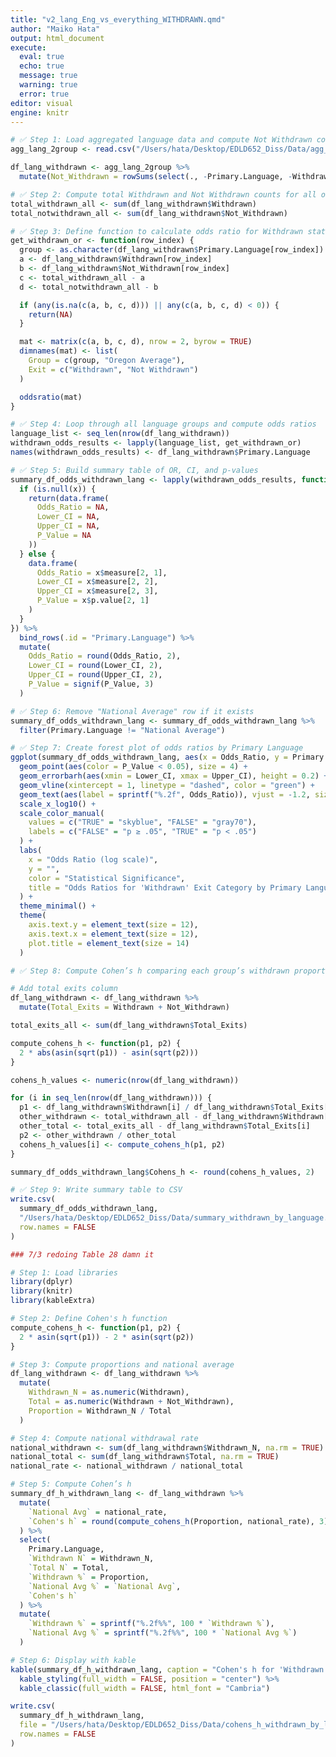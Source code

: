 ```yaml
---
title: "v2_lang_Eng_vs_everything_WITHDRAWN.qmd"
author: "Maiko Hata"
output: html_document
execute: 
  eval: true 
  echo: true
  message: true 
  warning: true
  error: true
editor: visual
engine: knitr
---
```


```r
# ✅ Step 1: Load aggregated language data and compute Not Withdrawn column
agg_lang_2group <- read.csv("/Users/hata/Desktop/EDLD652_Diss/Data/agg_lang_2group.csv")

df_lang_withdrawn <- agg_lang_2group %>%
  mutate(Not_Withdrawn = rowSums(select(., -Primary.Language, -Withdrawn)))

```

```r
# ✅ Step 2: Compute total Withdrawn and Not Withdrawn counts for all of Oregon
total_withdrawn_all <- sum(df_lang_withdrawn$Withdrawn)
total_notwithdrawn_all <- sum(df_lang_withdrawn$Not_Withdrawn)

```

```r
# ✅ Step 3: Define function to calculate odds ratio for Withdrawn status by language
get_withdrawn_or <- function(row_index) {
  group <- as.character(df_lang_withdrawn$Primary.Language[row_index])
  a <- df_lang_withdrawn$Withdrawn[row_index]
  b <- df_lang_withdrawn$Not_Withdrawn[row_index]
  c <- total_withdrawn_all - a
  d <- total_notwithdrawn_all - b

  if (any(is.na(c(a, b, c, d))) || any(c(a, b, c, d) < 0)) {
    return(NA)
  }

  mat <- matrix(c(a, b, c, d), nrow = 2, byrow = TRUE)
  dimnames(mat) <- list(
    Group = c(group, "Oregon Average"),
    Exit = c("Withdrawn", "Not Withdrawn")
  )

  oddsratio(mat)
}

```

```r
# ✅ Step 4: Loop through all language groups and compute odds ratios
language_list <- seq_len(nrow(df_lang_withdrawn))
withdrawn_odds_results <- lapply(language_list, get_withdrawn_or)
names(withdrawn_odds_results) <- df_lang_withdrawn$Primary.Language

```

```r
# ✅ Step 5: Build summary table of OR, CI, and p-values
summary_df_odds_withdrawn_lang <- lapply(withdrawn_odds_results, function(x) {
  if (is.null(x)) {
    return(data.frame(
      Odds_Ratio = NA,
      Lower_CI = NA,
      Upper_CI = NA,
      P_Value = NA
    ))
  } else {
    data.frame(
      Odds_Ratio = x$measure[2, 1],
      Lower_CI = x$measure[2, 2],
      Upper_CI = x$measure[2, 3],
      P_Value = x$p.value[2, 1]
    )
  }
}) %>%
  bind_rows(.id = "Primary.Language") %>%
  mutate(
    Odds_Ratio = round(Odds_Ratio, 2),
    Lower_CI = round(Lower_CI, 2),
    Upper_CI = round(Upper_CI, 2),
    P_Value = signif(P_Value, 3)
  )

```

```r
# ✅ Step 6: Remove "National Average" row if it exists
summary_df_odds_withdrawn_lang <- summary_df_odds_withdrawn_lang %>%
  filter(Primary.Language != "National Average")

```

```r
# ✅ Step 7: Create forest plot of odds ratios by Primary Language
ggplot(summary_df_odds_withdrawn_lang, aes(x = Odds_Ratio, y = Primary.Language)) +
  geom_point(aes(color = P_Value < 0.05), size = 4) +
  geom_errorbarh(aes(xmin = Lower_CI, xmax = Upper_CI), height = 0.2) +
  geom_vline(xintercept = 1, linetype = "dashed", color = "green") +
  geom_text(aes(label = sprintf("%.2f", Odds_Ratio)), vjust = -1.2, size = 3.5) +
  scale_x_log10() +
  scale_color_manual(
    values = c("TRUE" = "skyblue", "FALSE" = "gray70"),
    labels = c("FALSE" = "p ≥ .05", "TRUE" = "p < .05")
  ) +
  labs(
    x = "Odds Ratio (log scale)",
    y = "",
    color = "Statistical Significance",
    title = "Odds Ratios for 'Withdrawn' Exit Category by Primary Language (Oregon)"
  ) +
  theme_minimal() +
  theme(
    axis.text.y = element_text(size = 12),
    axis.text.x = element_text(size = 12),
    plot.title = element_text(size = 14)
  )

```

```r
# ✅ Step 8: Compute Cohen’s h comparing each group’s withdrawn proportion to the rest of Oregon

# Add total exits column
df_lang_withdrawn <- df_lang_withdrawn %>%
  mutate(Total_Exits = Withdrawn + Not_Withdrawn)

total_exits_all <- sum(df_lang_withdrawn$Total_Exits)

compute_cohens_h <- function(p1, p2) {
  2 * abs(asin(sqrt(p1)) - asin(sqrt(p2)))
}

cohens_h_values <- numeric(nrow(df_lang_withdrawn))

for (i in seq_len(nrow(df_lang_withdrawn))) {
  p1 <- df_lang_withdrawn$Withdrawn[i] / df_lang_withdrawn$Total_Exits[i]
  other_withdrawn <- total_withdrawn_all - df_lang_withdrawn$Withdrawn[i]
  other_total <- total_exits_all - df_lang_withdrawn$Total_Exits[i]
  p2 <- other_withdrawn / other_total
  cohens_h_values[i] <- compute_cohens_h(p1, p2)
}

summary_df_odds_withdrawn_lang$Cohens_h <- round(cohens_h_values, 2)

```

```r
# ✅ Step 9: Write summary table to CSV
write.csv(
  summary_df_odds_withdrawn_lang,
  "/Users/hata/Desktop/EDLD652_Diss/Data/summary_withdrawn_by_language.csv",
  row.names = FALSE
)
```

```r
### 7/3 redoing Table 28 damn it

# Step 1: Load libraries
library(dplyr)
library(knitr)
library(kableExtra)

# Step 2: Define Cohen's h function
compute_cohens_h <- function(p1, p2) {
  2 * asin(sqrt(p1)) - 2 * asin(sqrt(p2))
}

# Step 3: Compute proportions and national average
df_lang_withdrawn <- df_lang_withdrawn %>%
  mutate(
    Withdrawn_N = as.numeric(Withdrawn),
    Total = as.numeric(Withdrawn + Not_Withdrawn),
    Proportion = Withdrawn_N / Total
  )

# Step 4: Compute national withdrawal rate
national_withdrawn <- sum(df_lang_withdrawn$Withdrawn_N, na.rm = TRUE)
national_total <- sum(df_lang_withdrawn$Total, na.rm = TRUE)
national_rate <- national_withdrawn / national_total

# Step 5: Compute Cohen’s h
summary_df_h_withdrawn_lang <- df_lang_withdrawn %>%
  mutate(
    `National Avg` = national_rate,
    `Cohen's h` = round(compute_cohens_h(Proportion, national_rate), 3)
  ) %>%
  select(
    Primary.Language,
    `Withdrawn N` = Withdrawn_N,
    `Total N` = Total,
    `Withdrawn %` = Proportion,
    `National Avg %` = `National Avg`,
    `Cohen's h`
  ) %>%
  mutate(
    `Withdrawn %` = sprintf("%.2f%%", 100 * `Withdrawn %`),
    `National Avg %` = sprintf("%.2f%%", 100 * `National Avg %`)
  )

# Step 6: Display with kable
kable(summary_df_h_withdrawn_lang, caption = "Cohen's h for 'Withdrawn' Exit Rates by Primary Language (Oregon)") %>%
  kable_styling(full_width = FALSE, position = "center") %>%
  kable_classic(full_width = FALSE, html_font = "Cambria")

```

```r
write.csv(
  summary_df_h_withdrawn_lang,
  file = "/Users/hata/Desktop/EDLD652_Diss/Data/cohens_h_withdrawn_by_language_OR.csv",
  row.names = FALSE
)

```
